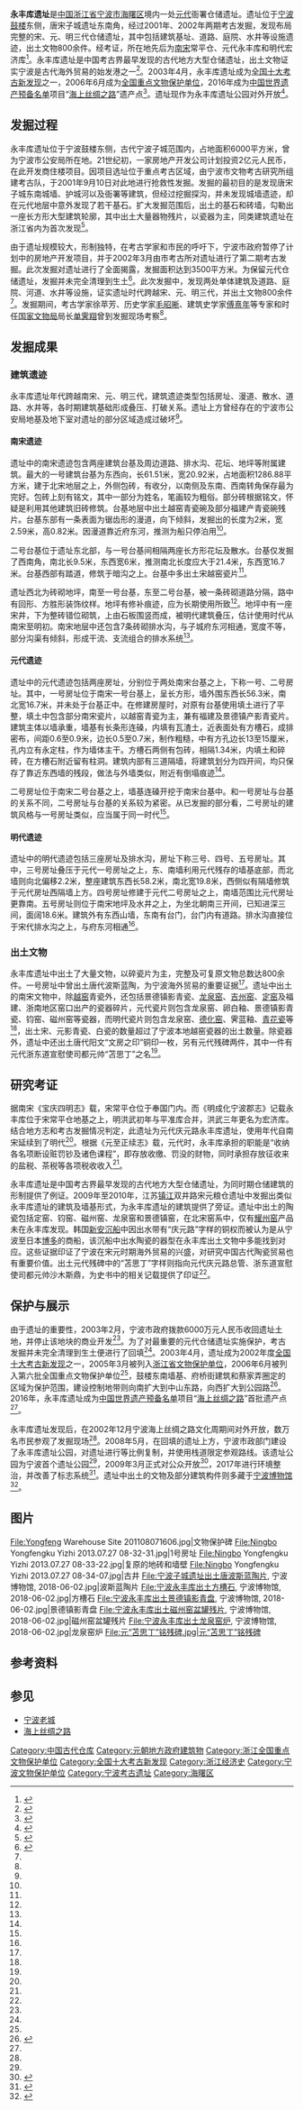 {{NoteTA|G1=U}}
{{coord|29|52|34.83|N|121|32|35.11|E|display=title}}
{{文物保护单位
| 级别 = 全国
| 名称 = 永丰库遗址
| 编号 = 6-0092-1-092
| 图片 = Birds Eye View of Yongfeng Warehouse Site.jpg
| 说明 = 遗址公园鸟瞰
| 分类 = 古遗址
| 时代 = [[元朝|元]]
| 所在 = [[浙江省|浙江省]][[宁波市|宁波市]]
| 登录 = 2006年
}}
'''永丰库遗址'''是[[中国|中国]][[浙江省|浙江省]][[宁波市|宁波市]][[海曙区|海曙区]]境内一处[[元朝|元代]]衙署仓储遗址。遗址位于[[宁波鼓楼|宁波鼓楼]]东侧，唐宋子城遗址东南角，经过2001年、2002年两期考古发掘，发现布局完整的宋、元、明三代仓储遗址，其中包括建筑基址、道路、庭院、水井等设施遗迹，出土文物800余件。经考证，所在地先后为[[南宋|南宋]]常平仓、元代永丰库和明代宏济库<ref name="褚晓波eta">{{Cite journal|title=一座古代城市仓储的前世今生——宁波元代永丰库遗址保护记|author=褚晓波|author2=傅亦民|author3=丁友甫|author4=金皓|journal=中国文化遗产|issue=5|year=2006|page=56-68}}</ref>。永丰库遗址是中国考古界最早发现的古代地方大型仓储遗址，出土文物证实宁波是古代海外贸易的始发港之一<ref>{{Cite web|url=http://nb.zjol.com.cn/system/2017/07/01/021546721.shtml|title=永丰库遗址：见证“海丝之路”繁华的明珠|accessdate=2018-05-23|author=孙美星|date=2017-07-01|publisher=中国宁波网|deadurl=no|archiveurl=https://web.archive.org/web/20180526082809/http://nb.zjol.com.cn/system/2017/07/01/021546721.shtml|archivedate=2018-05-26}}</ref>。2003年4月，永丰库遗址成为[[全国十大考古新发现|全国十大考古新发现]]之一，2006年6月成为[[全国重点文物保护单位|全国重点文物保护单位]]，2016年成为[[中国世界遗产预备名单|中国世界遗产预备名单]]项目“[[海上丝绸之路|海上丝绸之路]]”遗产点<ref name="nbwb-info">{{Cite web|url=http://www.nbwb.net/pd_wwbh/info.aspx?Id=888&type=2|title=永丰库遗址|accessdate=2018-05-23|date=2012-04-22|publisher=海曙区文管所|deadurl=no|archiveurl=https://web.archive.org/web/20150329001038/http://www.nbwb.net/pd_wwbh/info.aspx?Id=888&type=2|archivedate=2015-03-29}}</ref>。遗址现作为永丰库遗址公园对外开放<ref>{{Cite web|url=http://zjnews.zjol.com.cn/05zjnews/system/2008/12/30/015131821.shtml|title=宁波永丰库遗址公园成烫手山芋 建成后却无人接手|accessdate=2018-05-23|author=郑巍|date=2008-12-30|publisher=今日早报|deadurl=no|archiveurl=https://web.archive.org/web/20180526082809/http://zjnews.zjol.com.cn/05zjnews/system/2008/12/30/015131821.shtml|archivedate=2018-05-26}}</ref>。

== 发掘过程 ==
永丰库遗址位于宁波鼓楼东侧，古代宁波子城范围内，占地面积6000平方米，曾为宁波市公安局所在地。21世纪初，一家房地产开发公司计划投资2亿元人民币，在此开发商住楼项目。因项目选址位于重点考古区域，由宁波市文物考古研究所组建考古队，于2001年9月10日对此地进行抢救性发掘。发掘的最初目的是发现唐宋子城东南城墙、护城河以及衙署等建筑，但经过挖掘探沟，并未发现城墙遗迹，却在元代地层中意外发现了若干基石。扩大发掘范围后，出土的基石和砖墙，勾勒出一座长方形大型建筑轮廓，其中出土大量器物残片，以瓷器为主，同类建筑遗址在浙江省内为首次发现<ref name="发掘报告">{{cite book|title=永丰库——元代仓储遗址发掘报告|author=宁波市文物考古研究所|publisher=科学出版社|year=2013|isbn=978-7-03-038194-1|location=北京}}</ref>{{Rp|6-7}}。

由于遗址规模较大，形制独特，在考古学家和市民的呼吁下，宁波市政府暂停了计划中的房地产开发项目，并于2002年3月由市考古所对遗址进行了第二期考古发掘。此次发掘对遗址进行了全面揭露，发掘面积达到3500平方米。为保留元代仓储遗址，发掘并未完全清理到生土<ref name="林伟文">{{Cite web|url=http://news.cnnb.com.cn/system/2008/05/11/005585434.shtml|title=宁波永丰库遗址昨起开建遗址公园|accessdate=2018-05-25|author=林伟文|date=2008-05-11|publisher=东南商报|deadurl=no|archiveurl=https://web.archive.org/web/20180526082810/http://news.cnnb.com.cn/system/2008/05/11/005585434.shtml|archivedate=2018-05-26}}</ref>。此次发掘中，发现两处单体建筑及道路、庭院、河道、水井等设施，证实遗址时代跨越宋、元、明三代，并出土文物800余件<ref name="发掘报告" />{{Rp|8}}。发掘期间，考古学家徐苹芳、历史学家[[毛昭晰|毛昭晰]]、建筑史学家[[傅熹年|傅熹年]]等专家和时任[[国家文物局|国家文物局]]局长[[单霁翔|单霁翔]]曾到发掘现场考察<ref name="褚晓波eta" />。

== 发掘成果 ==

=== 建筑遗迹 ===
永丰库遗址年代跨越南宋、元、明三代，建筑遗迹类型包括房址、漫道、散水、道路、水井等，各时期建筑基础形成叠压、打破关系。遗址上方曾经存在的宁波市公安局地基及地下室对遗址的部分区域造成过破坏<ref name="发掘报告" />{{Rp|16}}。

==== 南宋遗迹 ====
遗址中的南宋遗迹包含两座建筑台基及周边道路、排水沟、花坛、地坪等附属建筑。最大的一号建筑台基为东西向，长61.51米，宽20.92米，占地面积1286.88平方米，建于北宋地层之上，外侧包砖，有收分，以南侧及东南、西南转角保存最为完好。包砖上刻有铭文，其中一部分为姓名，笔画较为粗俗。部分砖根据铭文，怀疑是利用其他建筑旧砖修筑。台基地层中出土越窑青瓷碗及部分福建产青瓷碗残片。台基东部有一条表面为锯齿形的漫道，向下倾斜，发掘出的长度为2米，宽2.59米，高0.82米。因漫道靠近府东河，推测为船只停泊用<ref name="发掘报告" />{{Rp|17-21}}。

二号台基位于遗址东北部，与一号台基间相隔两座长方形花坛及散水。台基仅发掘了西南角，南北长9.5米，东西宽6米，推测南北长度应大于21.4米，东西宽16.7米。台基西部有踏道，修筑于暗沟之上。台基中多出土宋越窑瓷片<ref name="发掘报告" />{{Rp|20-21}}。

遗址西北为砖砌地坪，南至一号台基，东至二号台基，被一条砖砌道路分隔，路中有回形、方胜形装饰纹样。地坪有修补痕迹，应为长期使用所致<ref name="褚晓波eta" />。地坪中有一座宋井，下为整砖错位砌筑，上由石板围竖而成，被明代建筑叠压，估计使用时代从南宋至明初。南宋地层中还包含7条砖砌排水沟，与子城府东河相通，宽度不等，部分沟渠有倾斜，形成干流、支流组合的排水系统<ref name="发掘报告" />{{Rp|21-28}}。

==== 元代遗迹 ====
遗址中的元代遗迹包括两座房址，分别位于两处南宋台基之上，下称一号、二号房址。其中，一号房址位于南宋一号台基上，呈长方形，墙外围东西长56.3米，南北宽16.7米，并未处于台基正中。在修建房屋时，对原有台基使用填土进行了平整，填土中包含部分南宋瓷片，以越窑青瓷为主，兼有福建及景德镇产影青瓷片。建筑主体以墙承重，墙基有长条形连磉，内填有瓦渣土，近表面处有方槽石，成排密布，间距0.6至0.9米，边长0.5至0.7米，制作粗糙，中有方孔边长13至15厘米，孔内立有永定柱，作为墙体主干。方槽石两侧有包砖，相隔1.34米，内填土和碎砖，在方槽石附近留有柱洞。建筑内部有三道隔墙，将建筑划分为四开间，均只保存了靠近东西墙的残段，做法与外墙类似，附近有倒塌痕迹<ref name="发掘报告" />{{Rp|28-31}}。

二号房址位于南宋二号台基之上，墙基连磉开挖于南宋台基中。和一号房址与台基的关系不同，二号房址与台基的关系较为紧密。从已发掘的部分看，二号房址的建筑风格与一号房址类似，应当属于同一时代<ref name="发掘报告" />{{Rp|31-32}}。

==== 明代遗迹 ====
遗址中的明代遗迹包括三座房址及排水沟，房址下称三号、四号、五号房址。其中，三号房址叠压于元代一号房址之上，东、南墙利用元代残存的墙基底部，而北墙则向北偏移2.2米，整座建筑东西长58.2米，南北宽19.8米，西侧似有隔墙修筑于元代房址西隔墙上方。四号房址修建于元代二号房址之上，南墙范围比元代房址更靠南。五号房址则位于南宋地坪及水井之上，为坐北朝南三开间，已知进深三间，面阔18.6米。建筑外有东西山墙，东南有台门，台门内有道路。排水沟直接位于宋代排水沟之上，与府东河相通<ref name="发掘报告" />{{Rp|33,36}}。

=== 出土文物 ===
永丰库遗址中出土了大量文物，以碎瓷片为主，完整及可复原文物总数达800余件。一号房址中曾出土唐代波斯蓝陶，为宁波海外贸易的重要证据<ref name="褚晓波eta" />。遗址中出土的南宋文物中，除[[越窑|越窑]]青瓷外，还包括景德镇影青瓷、[[龙泉窑|龙泉窑]]、[[吉州窑|吉州窑]]、[[定窑|定窑]]及福建、浙南地区窑口出产的瓷器碎片，元代瓷片则包含龙泉窑、卵白釉、景德镇影青瓷、钧窑、磁州窑等瓷器，而明代瓷片则包含龙泉窑、[[德化白瓷|德化窑]]、霁蓝釉、[[青花瓷|青花瓷]]等<ref name="发掘报告" />{{Rp|66-111}}，出土宋、元影青瓷、白瓷的数量超过了宁波本地越窑瓷器的出土数量。除瓷器外，遗址中还出土唐代阳文“文房之印”铜印一枚，另有元代残碑两件，其中一件有元代浙东道宣慰使司都元帅“苫思丁”之名<ref name="褚晓波eta" />。

== 研究考证 ==
据南宋《宝庆四明志》载，宋常平仓位于奉国门内。而《明成化宁波郡志》记载永丰库位于宋常平仓地基之上，明洪武初年与平准库合并，洪武三年更名为宏济库。结合地方志和考古发掘情况判定，此遗址为元代庆元路永丰库遗址，使用年代自南宋延续到了明代<ref name="褚晓波eta" />。根据《元至正续志》载，元代时，永丰库承担的职能是“收纳各名项断设赃罚钞及诸色课程”，即存放收缴、罚没的财物，同时承担存放征收来的盐税、茶税等各项税收收入<ref name="发掘报告" />{{Rp|144-145}}。

永丰库遗址是中国考古界最早发现的古代地方大型仓储遗址，为同时期仓储建筑的形制提供了例证。2009年至2010年，江苏[[镇江市|镇江]]双井路宋元粮仓遗址中发掘出类似永丰库遗址的建筑及墙基形式，为永丰库遗址的建筑提供了旁证。遗址中出土的陶瓷包括定窑、钧窑、磁州窑、龙泉窑和景德镇窑，在北宋窑系中，仅有[[耀州窑|耀州窑]]产品未在永丰库发现。韩国[[新安沉船|新安沉船]]中因出水带有“庆元路”字样的铜权而被认为是从宁波至日本[[博多|博多]]的商船，该沉船中出水陶瓷的器型在永丰库出土文物中多能找到对应。这些证据印证了宁波在宋元时期海外贸易的兴盛，对研究中国古代陶瓷贸易也有重要价值。出土元代残碑中的“苫思丁”字样则指向元代庆元路总管、浙东道宣慰使司都元帅沙木斯鼎，为史书中的相关记载提供了印证<ref name="发掘报告" />{{Rp|134-139}}。

== 保护与展示 ==
{{external media|width=250px|image1=[http://www.nbwb.net/UploadFile/images/2018012309312592.jpg 永丰库遗址保护区划图]，原始内容[https://web.archive.org/web/20180525140907/http://www.nbwb.net/UploadFile/images/2018012309312592.jpg 存档]于2018-05-25}}
由于遗址的重要性，2003年2月，宁波市政府拨款6000万元人民币收回遗址土地，并停止该地块的商业开发<ref name="发掘报告" />{{Rp|8}}。为了对最重要的元代仓储遗址实施保护，考古发掘并未完全清理到生土便进行了回填<ref name="林伟文" />。2003年4月，遗址成为2002年度[[全国十大考古新发现|全国十大考古新发现]]之一，2005年3月被列入[[浙江省文物保护单位|浙江省文物保护单位]]，2006年6月被列入第六批全国重点文物保护单位<ref name="发掘报告" />{{Rp|9}}，鼓楼东南墙基、府桥街建筑和蔡家弄圈定的区域为保护范围，建设控制地带则向南扩大到中山东路，向西扩大到公园路<ref>{{Cite web|url=http://www.nbwb.net/info_bhqh.aspx?source=888|title=永丰库遗址保护区划|accessdate=2018-05-25|date=2018-01-23|publisher=宁波市文物保护管理所|deadurl=no|archiveurl=https://web.archive.org/web/20180526082809/http://www.nbwb.net/info_bhqh.aspx?source=888|archivedate=2018-05-26}}</ref>。2016年，永丰库遗址成为[[中国世界遗产预备名单|中国世界遗产预备名单]]项目“[[海上丝绸之路|海上丝绸之路]]”首批遗产点<ref name="nbwb-info" />。

永丰库遗址发现后，在2002年12月宁波海上丝绸之路文化周期间对外开放，数万名市民参观了发掘现场<ref name="发掘报告" />{{Rp|8}}。2008年5月，在回填的遗址上方，宁波市政部门建设了永丰库遗址公园，对遗址进行等比例复制，并使用栈道限定参观路线。该遗址公园为宁波首个遗址公园<ref name="林伟文" />，2009年3月正式对公众开放<ref>{{Cite web|url=http://zjnews.zjol.com.cn/05zjnews/system/2009/03/27/015380151.shtml|title=永丰库遗址公园昨开放|accessdate=2018-05-25|author=施宇翔|date=2009-03-27|publisher=浙江日报|deadurl=no|archiveurl=https://web.archive.org/web/20180526082812/http://zjnews.zjol.com.cn/05zjnews/system/2009/03/27/015380151.shtml|archivedate=2018-05-26}}</ref>，2017年进行环境整治，并改善了标志系统<ref>{{Cite web|url=http://cnepaper.com/hsxwb/html/2017-12/05/content_1_9.htm|title=永丰库遗址环境整治启动|accessdate=2018-05-25|author=朱尹莹|date=2017-12-05|publisher=海曙新闻|deadurl=no|archiveurl=https://web.archive.org/web/20180526082811/http://cnepaper.com/hsxwb/html/2017-12/05/content_1_9.htm|archivedate=2018-05-26}}</ref>。遗址中出土的文物及部分建筑构件则多藏于[[宁波博物馆|宁波博物馆]]<ref>{{Cite web|url=http://zjnews.zjol.com.cn/zjnews/nbnews/201709/t20170924_5197514.shtml|title=每一片碎瓷 都有宁波人走出与归来的信息|accessdate=2018-05-25|author=孙雯|author2=李蔚|author3=陈骥|date=2017-09-24|publisher=浙江在线|deadurl=no|archiveurl=https://web.archive.org/web/20180526082810/http://zjnews.zjol.com.cn/zjnews/nbnews/201709/t20170924_5197514.shtml|archivedate=2018-05-26}}</ref>。

== 图片 ==
<gallery widths="180">
File:Yongfeng Warehouse Site 201108071606.jpg|文物保护碑
File:Ningbo Yongfengku Yizhi 2013.07.27 08-32-31.jpg|1号房址
File:Ningbo Yongfengku Yizhi 2013.07.27 08-33-22.jpg|复原的地砖和墙壁
File:Ningbo Yongfengku Yizhi 2013.07.27 08-34-07.jpg|古井
File:宁波子城遗址出土唐波斯蓝陶片, 宁波博物馆, 2018-06-02.jpg|波斯蓝陶片
File:宁波永丰库出土方槽石, 宁波博物馆, 2018-06-02.jpg|方槽石
File:宁波永丰库出土景德镇影青盘, 宁波博物馆, 2018-06-02.jpg|景德镇影青盘
File:宁波永丰库出土磁州窑盆罐残片, 宁波博物馆, 2018-06-02.jpg|磁州窑盆罐残片
File:宁波永丰库出土龙泉窑炉, 宁波博物馆, 2018-06-02.jpg|龙泉窑炉
File:元“苫思丁”铭残碑.jpg|元“苫思丁”铭残碑
</gallery>

== 参考资料 ==
{{reflist|2}}

== 参见 ==
{{Commonscat|Yongfeng Warehouse Site}}
* [[宁波老城|宁波老城]]
* [[海上丝绸之路|海上丝绸之路]]

{{浙江全国重点文物保护单位}}

{{DEFAULTSORT:Y}}
[[Category:中国古代仓库|Category:中国古代仓库]]
[[Category:元朝地方政府建筑物|Category:元朝地方政府建筑物]]
[[Category:浙江全国重点文物保护单位|Category:浙江全国重点文物保护单位]]
[[Category:全国十大考古新发现|Category:全国十大考古新发现]]
[[Category:浙江经济史|Category:浙江经济史]]
[[Category:宁波文物保护单位|Category:宁波文物保护单位]]
[[Category:宁波考古遗址|Category:宁波考古遗址]]
[[Category:海曙区|Category:海曙区]]